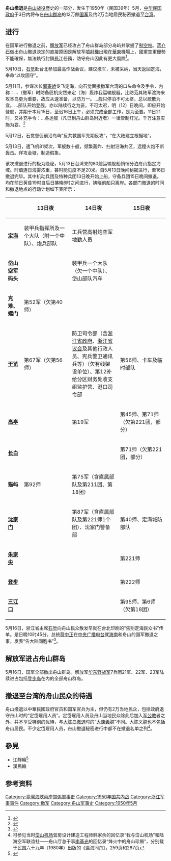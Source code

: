 {{noteTA
|G1=军事
|1=zh-cn:蒋介石;zh-hk:蔣介石;zh-tw:蔣中正}}
'''舟山撤退'''是[[舟山战役|舟山战役]]歷史的一部分，发生于1950年（民国39年）5月，[[中华民国政府|中华民国政府]]于3日内将布在[[舟山群岛|舟山群岛]]的12万餘[[中華民國國軍|国军]]及约2万当地居民秘密撤退至[[台湾|台湾]]。

==进行==
在国军进行撤退之前，[[中國人民解放軍|解放军]]已经攻占了舟山群岛部分岛屿并掌握了[[制空权|制空权]]。[[蔣介石|蔣介石]]做出舟山撤退決定的直接原因是解放军[[噴射機|噴射機]]出現在[[華東|華東]]機場上，國軍空軍優勢不能確保，無法執行封鎖[[長江|長江]]任務，防守舟山因此有更大風險<ref>{{cite news| url=http://ssl.want-daily.com/News/Content.aspx?id=0&yyyymmdd=20110123&k=17915aed7bb9a81196139f84ceafb832&h=c6f057b86584942e415435ffb1fa93d4&nid=K@20110123@N0150.001| title=《兩岸史話》舟山撤退機密檔案 六十年前的一頁滄桑(之九)| date=2011年1月23日| author=陳玲| publisher=旺報| deadurl=yes| archiveurl=https://web.archive.org/web/20140824231745/http://ssl.want-daily.com/News/Content.aspx?id=0&yyyymmdd=20110123&k=17915aed7bb9a81196139f84ceafb832&h=c6f057b86584942e415435ffb1fa93d4&nid=K@20110123@N0150.001| archivedate=2014年8月24日}}</ref>。

5月10日，[[石觉|石觉]]赴台北参加最高作战会议，建议撤军，未被采纳，当天返回定海，奉命“以攻固守”。

5月11日，参谋次长[[郭寄峤|郭寄峤]]专飞定海，向石觉面援撤军台湾的口头命令及手令，内称：...（撤军）时防备匪机突然来定（海）轰炸我运输舰艇，比防范其陆军渡海来攻本岛更为重要，故应从速准备，以防万一。...舰只停泊不可太挤，总以疏散为宜。...部队开始登舰，亦以陆续行之为妥，不可太迟，明（12）日晚间，即应开始登舰，并期于本月15日，至迟16日上午，必须完成全部工作，是为至要。11日21时，又补充手令：...各运舰（凡已到舟山群岛附近者）一律管制灯光。千万注意实施为要。<ref>{{cite book
| author1 = 蔣永敬
| author2 = 劉維開
| title = 蔣介石與國共和戰. 一九四五-一九四九
| url = https://books.google.com/books?id=Xg1CDwAAQBAJ&pg=PA274
| publisher = 臺灣商務印書館
| year = 2013年
| isbn = 9789570528022
| pages = 274-275
| access-date = 2022-02-15
| archive-date = 2022-02-15
| archive-url = https://web.archive.org/web/20220215172236/https://books.google.com/books?id=Xg1CDwAAQBAJ&pg=PA274
| dead-url = no
}}</ref>

5月12日，石觉督促前沿岛屿“反共救国军先期反攻”，“在大陆建立根据地”。

5月13日，遣飞机81架次，军舰数十艘，频繁轰炸、扫射沿海共区，远程火炮不断轰击。佯攻金塘，制造假象。

该次撤退进行的极为隐秘，5月13日台湾来的80艘运输舰船悄悄分泊舟山指定海域。时值连日海雾浓重，甚时能见度不足20米。自5月13日晚间秘密进行，至16日撤退完毕。其中机动兵团及特种兵团13日晚开始上船，守备兵团15日晚间撤退。均在前日黄昏19时自后日拂晓6时之间进行，拂晓前船只离岸。各部门撤退的时间和撤退地点的行动计划如下表所示：

{| class="wikitable" style="font-size:88%"
|-bgcolor="#efefef"
!width="10%"| !!width="30%"|13日夜!!width="30%"|14日夜!!width="30%"|15日夜
|-
|'''[[定海县|定海]]'''||装甲兵指挥所及一个大队（附一个中队）、炮兵部队||工兵营高射炮空军地勤人员||
|-
|'''岱山空军码头'''|| ||装甲兵一个大队（欠一个中队）、岱山部队汽车||
|-
|'''克难、螺门'''||第52军（欠第40师）|| ||
|-
|'''[[干览镇|干览]]'''||第67军（欠第56师）||防卫司令部（含[[浙江省政府|浙江省政府]]、[[浙江省议会|浙江省议会]]及其他行政人员、宪兵警卫通讯兵等）（欠有线架设单位）、第12补给分区财务处收支组监护营、港口司令部||第56师、卡车及临时部队
|-
|'''[[高亭|高亭]]'''|| ||第19军||第45师、第71师（欠第221团，部分）
|-
|'''[[长白岛|长白]]'''|| || ||第71师（欠第221团，部分）
|-
|'''猫屿'''||第92师||第75军（含直属部队及第211团、第18团）||
|-
|'''[[沈家门|沈家门]]'''|| ||第87军（含直属部队及第221师1个团）、沈家门警备部||第40师、定海城防部队
|-
|'''[[朱家尖岛|朱家尖]]'''|| || ||第221师
|-
|'''[[登步岛|登步]]'''|| || ||第222师
|-
|'''[[三江口_(宁波)|三江口]]'''|| || ||第95师、第6师（欠第18团）
|}

5月16日，浙江省主席[[石觉|石觉]]向舟山民众散发早就在台北印刷的“告别定海民众书”传单。是日晚10时45分，总统[[蒋中正|蒋中正]]在[[中央广播电台|中央广播电台]]就[[海南岛|海南]]和舟山的国军撤退之事，发表“告大陆同胞书”<ref>{{cite news| url=http://ssl.want-daily.com/News/Content.aspx?id=0&yyyymmdd=20110124&k=17915aed7bb9a81196139f84ceafb832&h=c6f057b86584942e415435ffb1fa93d4&nid=K@20110124@N0158.001| title=《兩岸史話》舟山撤退機密檔案 六十年前的一頁滄桑(之十)| date=2011年1月24日| author=陳玲| publisher=旺報| deadurl=yes| archiveurl=https://web.archive.org/web/20140824230546/http://ssl.want-daily.com/News/Content.aspx?id=0&yyyymmdd=20110124&k=17915aed7bb9a81196139f84ceafb832&h=c6f057b86584942e415435ffb1fa93d4&nid=K@20110124@N0158.001| archivedate=2014年8月24日}}</ref>。

==解放军进占舟山群岛==
5月16日，国军全部撤出舟山群岛。解放军[[华东野战军|华东野战军]]7兵团21军、22军、23军陆续进占包括[[登步岛|登步岛]]在内的全部舟山群岛。

==撤退至台湾的舟山民众的待遇==
舟山撤退以中華民國政府官员和国军官兵为主，但仍有2万当地民众，包括政府退守舟山时的“定岱雇用人员”。定岱雇用人员及舟山当地民众除此后加入[[军公教|军公教]]者之外，并不享受特别的优待，与[[大陈岛撤退|大陈岛撤退]]时的“[[臺灣大陳人|大陳義胞]]”不同。大陈义胞也不包括舟山居民。不少定岱雇用人员，舟山撤退秘密进行中都不在撤退名单之列<ref>可参见当时[[岱山机场|岱山机场]]营房设计建造工程师韩家余的回忆录“我与岱山机场”和陆海空军联谊社——舟山厅总干事[[李基光|李基光]]的回忆录“烽火中的舟山珍屑”，分别载于民国六十九年（1980年）出版的《瀛海同舟》，259页和287页</ref>。

==參見==
*江靜輪<ref>{{cite web|title=1949年蔣中正撤退搭的船 消失拼圖現身|url=http://udn.com/NEWS/NATIONAL/NAT1/5940750.shtml|accessdate=2010-10-29|author=|date=|format=|publisher=聯合報|language=|archiveurl=https://web.archive.org/web/20101029183709/http://udn.com/NEWS/NATIONAL/NAT1/5940750.shtml|archivedate=2010-10-29|deadurl=yes}}</ref>
*漢民輪

==参考资料==
{{Reflist|30em}}

{{第二次国共内战}}

[[Category:臺灣海峽兩岸關係軍事史|Category:臺灣海峽兩岸關係軍事史]]
[[Category:1950年国共内战|Category:1950年国共内战]]
[[Category:浙江军事事件|Category:浙江军事事件]]
[[Category:撤军|Category:撤军]]
[[Category:舟山军事史|Category:舟山军事史]]
[[Category:1950年5月|Category:1950年5月]]